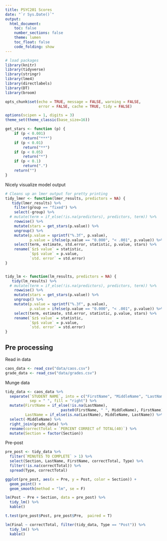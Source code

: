```yaml
---
title: PSYC201 Scores
date: "`r Sys.Date()`"
output: 
  html_document:
    toc: false
    number_sections: false
    theme: lumen
    toc_float: false
    code_folding: show
---
```


```r
# load packages
library(knitr)
library(tidyverse)
library(stringr) 
library(lme4)
library(directlabels)
library(DT)
library(broom)

opts_chunk$set(echo = TRUE, message = FALSE, warning = FALSE, 
               error = FALSE, cache = TRUE, tidy = FALSE)

options(scipen = 1, digits = 3)
theme_set(theme_classic(base_size=16))
```

```r
get_stars <- function (p) {
    if (p < 0.001) 
        return("***")
    if (p < 0.01) 
        return("**")
    if (p < 0.05) 
        return("*")
    if (p < 0.1) 
        return(".")
    return("")
}
```

Nicely visualize model output
```r
# Cleans up an lmer output for pretty printing
tidy_lmer <- function(lmer_results, predictors = NA) {
   tidy(lmer_results) %>%
    filter(group == "fixed") %>%
    select(-group) %>%
  # mutate(term = if_else(!is.na(predictors), predictors, term)) %>%
    rowwise() %>%
    mutate(stars = get_stars(p.value)) %>%
    ungroup() %>%
    mutate(p.value = sprintf("%.3f", p.value),
           p.value = ifelse(p.value == "0.000", "< .001", p.value)) %>%
    select(term, estimate, std.error, statistic, p.value, stars) %>%
    rename(`$z$ value` = statistic,
           `$p$ value` = p.value,
           `std. error` = std.error)
}


tidy_lm <- function(lm_results, predictors = NA) {
   tidy(lm_results) %>%
  # mutate(term = if_else(!is.na(predictors), predictors, term)) %>%
    rowwise() %>%
    mutate(stars = get_stars(p.value)) %>%
    ungroup() %>%
    mutate(p.value = sprintf("%.3f", p.value),
           p.value = ifelse(p.value == "0.000", "< .001", p.value)) %>%
    select(term, estimate, std.error, statistic, p.value, stars) %>%
    rename(`$z$ value` = statistic,
           `$p$ value` = p.value,
           `std. error` = std.error)
}
```

## Pre processing

Read in data

```r
caos_data <- read_csv("data/caos.csv")
grade_data <- read_csv("data/grades.csv")
```

Munge data
```r
tidy_data <- caos_data %>%
  separate(`STUDENT NAME`, into = c("FirstName", "MiddleName", "LastName"), 
           sep = " ", fill = "right") %>%
  mutate(FirstName = if_else(!is.na(LastName), 
                         paste0(FirstName, " ", MiddleName), FirstName), 
         LastName = if_else(is.na(LastName), MiddleName, LastName)) %>%
  select(-MiddleName) %>%
  right_join(grade_data) %>%
  rename(correctTotal = `PERCENT CORRECT of TOTAL(40)`) %>%
  mutate(Section = factor(Section))
```

Pre-post
```r
pre_post <- tidy_data %>%
  filter(`MINUTES TO COMPLETE` > 1) %>%
  select(Section, LastName, FirstName, correctTotal, Type) %>%
  filter(!is.na(correctTotal)) %>%
  spread(Type, correctTotal) 

ggplot(pre_post, aes(x = Pre, y = Post, color = Section)) + 
  geom_point() + 
  geom_smooth(method = "lm", se = F)

lm(Post ~ Pre + Section, data = pre_post) %>%
  tidy_lm() %>%
  kable()

t.test(pre_post$Post, pre_post$Pre,  paired = T)
```

```r
lm(Final ~ correctTotal, filter(tidy_data, Type == "Post")) %>%
  tidy_lm() %>%
  kable()
```

